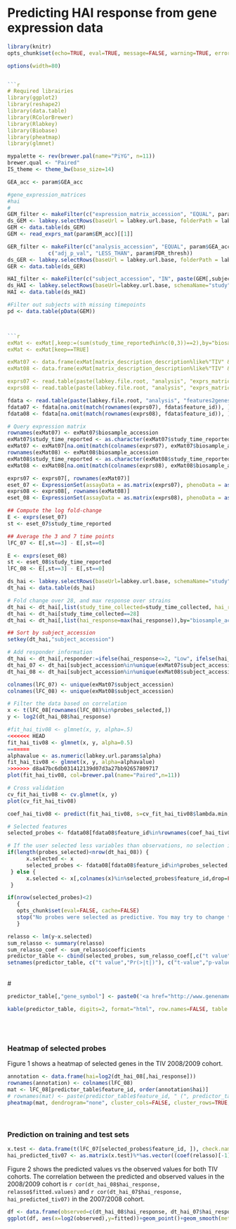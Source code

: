 
# Predicting HAI response from gene expression data
```r
library(knitr)
opts_chunk$set(echo=TRUE, eval=TRUE, message=FALSE, warning=TRUE, error=TRUE, fig.width=8, fig.height=4, dpi=100, fig.align="center")

options(width=80)


```r
# Required librairies
library(ggplot2)
library(reshape2)
library(data.table)
library(RColorBrewer)
library(Rlabkey)
library(Biobase)
library(pheatmap)
library(glmnet)
```

```r
mypalette <- rev(brewer.pal(name="PiYG", n=11))
brewer.qual <- "Paired"
IS_theme <- theme_bw(base_size=14)
```

```r
GEA_acc <- param$GEA_acc
```

```r
#gene_expression_matrices
#hai
#
GEM_filter <- makeFilter(c("expression_matrix_accession", "EQUAL", param$EM_acc))
ds_GEM <- labkey.selectRows(baseUrl = labkey.url.base, folderPath = labkey.url.path, schemaName = "study", queryName = "gene_expression_matrices", colNameOpt="rname", colFilter=GEM_filter)
GEM <- data.table(ds_GEM)
GEM <- read_exprs_mat(param$EM_acc)[[1]]

GER_filter <- makeFilter(c("analysis_accession", "EQUAL", param$GEA_acc),
			 c("adj_p_val", "LESS_THAN", param$FDR_thresh))
ds_GER <- labkey.selectRows(baseUrl = labkey.url.base, folderPath = labkey.url.path, schemaName = "lists", queryName = "gene_expression_analysis_result_wide", colNameOpt="rname", colFilter=GER_filter)
GER <- data.table(ds_GER)

HAI_filter <- makeFilter(c("subject_accession", "IN", paste(GEM[,subject_accession], collapse=";")))
ds_HAI <- labkey.selectRows(baseUrl=labkey.url.base, schemaName="study", folderPath=labkey.url.path, queryName ="hai", colNameOpt="rname", colFilter=HAI_filter)
HAI <- data.table(ds_HAI)
```

```r
#Filter out subjects with missing timepoints
pd <- data.table(pData(GEM))



```r
exMat <- exMat[,keep:=(sum(study_time_reported%in%c(0,3))==2),by="biosample_accession_name,subject_accession"]
exMat <- exMat[keep==TRUE]

exMat07 <- data.frame(exMat[matrix_description_description%like%"TIV" & matrix_description_description%like%"2007"])
exMat08 <- data.frame(exMat[matrix_description_description%like%"TIV" & matrix_description_description%like%"2009"])

exprs07 <- read.table(paste(labkey.file.root, "analysis", "exprs_matrices", unique(exMat07$file_info_name), sep="/"))
exprs08 <- read.table(paste(labkey.file.root, "analysis", "exprs_matrices", unique(exMat08$file_info_name), sep="/"))
```

```r
fdata <- read.table(paste(labkey.file.root, "analysis", "features2genes", unique(exMat$feature_mapping_file), sep="/"))
fdata07 <- fdata[na.omit(match(rownames(exprs07), fdata$feature_id)), ]
fdata08 <- fdata[na.omit(match(rownames(exprs08), fdata$feature_id)), ]
```

```r
# Query expression matrix
rownames(exMat07) <- exMat07$biosample_accession
exMat07$study_time_reported <- as.character(exMat07$study_time_reported)
exMat07 <- exMat07[na.omit(match(colnames(exprs07), exMat07$biosample_accession)),]
rownames(exMat08) <- exMat08$biosample_accession
exMat08$study_time_reported <- as.character(exMat08$study_time_reported)
exMat08 <- exMat08[na.omit(match(colnames(exprs08), exMat08$biosample_accession)),]
```

```r
exprs07 <- exprs07[, rownames(exMat07)]
eset_07 <- ExpressionSet(assayData = as.matrix(exprs07), phenoData = as(exMat07, "AnnotatedDataFrame"), featureData = as(fdata07, "AnnotatedDataFrame"))
exprs08 <- exprs08[, rownames(exMat08)]
eset_08 <- ExpressionSet(assayData = as.matrix(exprs08), phenoData = as(exMat08, "AnnotatedDataFrame"), featureData = as(fdata08, "AnnotatedDataFrame"))
```

```r
## Compute the log fold-change
E <- exprs(eset_07)
st <- eset_07$study_time_reported

## Average the 3 and 7 time points
lFC_07 <- E[,st==3] - E[,st==0]

E <- exprs(eset_08)
st <- eset_08$study_time_reported
lFC_08 <- E[,st==3] - E[,st==0]
```

```r
ds_hai <- labkey.selectRows(baseUrl=labkey.url.base, schemaName="study", folderPath=labkey.url.path, queryName ="hai", colNameOpt='rname')
dt_hai <- data.table(ds_hai)

# Fold change over 28, and max response over strains
dt_hai <- dt_hai[,list(study_time_collected=study_time_collected, hai_response=value_reported/value_reported[study_time_collected==0]),by="virus_strain,biosample_accession_name,subject_accession"]
dt_hai <- dt_hai[study_time_collected==28]
dt_hai <- dt_hai[,list(hai_response=max(hai_response)),by="biosample_accession_name,subject_accession"]

## Sort by subject_accession
setkey(dt_hai,"subject_accession")

# Add responder information
dt_hai <- dt_hai[,responder:=ifelse(hai_response<=2, "Low", ifelse(hai_response>=4, "High", "Medium"))]
dt_hai_07 <- dt_hai[subject_accession%in%unique(exMat07$subject_accession) & biosample_accession_name%like%"2007"]
dt_hai_08 <- dt_hai[subject_accession%in%unique(exMat08$subject_accession) & biosample_accession_name%like%"2008"]
```

```r
colnames(lFC_07) <- unique(exMat07$subject_accession)
colnames(lFC_08) <- unique(exMat08$subject_accession)
```

```r
# Filter the data based on correlation
x <- t(lFC_08[rownames(lFC_08)%in%probes_selected,])
y <- log2(dt_hai_08$hai_response)

#fit_hai_tiv08 <- glmnet(x, y, alpha=.5)
<<<<<<< HEAD
fit_hai_tiv08 <- glmnet(x, y, alpha=0.5)
=======
alphavalue <- as.numeric(labkey.url.params$alpha)
fit_hai_tiv08 <- glmnet(x, y, alpha=alphavalue)
>>>>>>> d8a47bc6db031412139d07d3a27bb92657809717
plot(fit_hai_tiv08, col=brewer.pal(name="Paired",n=11))
```
```r
# Cross validation
cv_fit_hai_tiv08 <- cv.glmnet(x, y)
plot(cv_fit_hai_tiv08)
```

```r
coef_hai_tiv08 <- predict(fit_hai_tiv08, s=cv_fit_hai_tiv08$lambda.min, type="coefficients")

# Selected features
selected_probes <- fdata08[fdata08$feature_id%in%rownames(coef_hai_tiv08)[coef_hai_tiv08[,1]>0],,drop=FALSE]

# If the user selected less variables than observations, no selection is done
if(length(probes_selected)<nrow(dt_hai_08)) {
      x.selected <- x
      selected_probes <- fdata08[fdata08$feature_id%in%probes_selected,]
 } else {
      x.selected <- x[,colnames(x)%in%selected_probes$feature_id,drop=FALSE]
 }

if(nrow(selected_probes)<2)
   {
   opts_chunk$set(eval=FALSE, cache=FALSE)
   stop("No probes were selected as predictive. You may try to change the filtering criteria.")
   }

relasso <- lm(y~x.selected)
sum_relasso <- summary(relasso)
sum_relasso_coef <- sum_relasso$coefficients
predictor_table <- cbind(selected_probes, sum_relasso_coef[,c("t value","Pr(>|t|)")][-1,])
setnames(predictor_table, c("t value","Pr(>|t|)"), c("t-value","p-value"))
```

<br/>
#<br/>
   
<div id="fw_container">
```r
predictor_table[,"gene_symbol"] <- paste0('<a href="http://www.genenames.org/cgi-bin/quick_search.pl?.cgifields=type&type=equal&num=50&search=', gsub(";","+",predictor_table[,"gene_symbol"]),'&submit=Submit" target="_blank">', predictor_table[,"gene_symbol"], '</a>')

kable(predictor_table, digits=2, format="html", row.names=FALSE, table.attr='id="res_table"')
```
</div>

<br />
<br />
   
<h3> Heatmap of selected probes </h3>

Figure 1 shows a heatmap of selected genes in the TIV 2008/2009 cohort.


```r
annotation <- data.frame(hai=log2(dt_hai_08[,hai_response])) 
rownames(annotation) <- colnames(lFC_08)
mat <- lFC_08[predictor_table$feature_id, order(annotation$hai)]
# rownames(mat) <- paste(predictor_table$feature_id, " (", predictor_table$gene_symbol, ")",sep="")
pheatmap(mat, dendrogram="none", cluster_cols=FALSE, cluster_rows=TRUE, breaks = seq(-1, 1, length.out = length(mypalette) + 1), show_rownames=TRUE, show_colnames=FALSE, scale="none",cluster_method="ward",cluster_distance="correlation",color=mypalette, annotation=annotation, annotation_colors=list(hai=grey(10:0/10)))
```
<br />

### Prediction on training and test sets

```r
x.test <- data.frame(t(lFC_07[selected_probes$feature_id, ]), check.names=FALSE)
hai_predicted_tiv07 <- as.matrix(x.test)%*%as.vector((coef(relasso)[-1]))+coef(relasso)[1]
```
Figure 2 shows the predicted values vs the observed values for both TIV cohorts. The correlation between the predicted and observed values in the 2008/2009 cohort is `r cor(dt_hai_08$hai_response, relasso$fitted.values)` and `r cor(dt_hai_07$hai_response, hai_predicted_tiv07)` in the 2007/2008 cohort.

```r
df <- data.frame(observed=c(dt_hai_08$hai_response, dt_hai_07$hai_response), fitted=c(relasso$fitted.values, hai_predicted_tiv07), cohort=c(rep("a) TIV 08 (Training)", length(dt_hai_08$hai_response)), rep("b) TIV 07 (Test)",length(dt_hai_07$hai_response))))
ggplot(df, aes(x=log2(observed),y=fitted))+geom_point()+geom_smooth(method="lm")+IS_theme+facet_wrap(~cohort, scale="free") + xlab("Observed (log2) HAI response") + ylab("Predicted (log2) HAI response")
```
